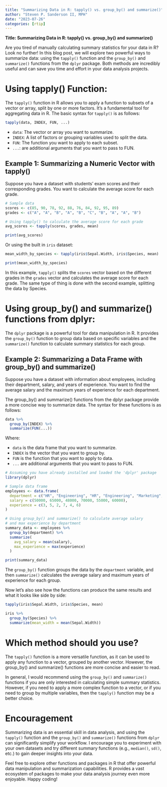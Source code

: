 ```yaml
---
title: "Summarizing Data in R: tapply() vs. group_by() and summarize()"
author: "Steven P. Sanderson II, MPH"
date: "2023-07-26"
categories: [rtip]
---
```


**Title: Summarizing Data in R: tapply() vs. group_by() and summarize()**

Are you tired of manually calculating summary statistics for your data in R? Look no further! In this blog post, we will explore two powerful ways to summarize data: using the `tapply()` function and the `group_by()` and `summarize()` functions from the `dplyr` package. Both methods are incredibly useful and can save you time and effort in your data analysis projects.

# Using tapply() Function:

The `tapply()` function in R allows you to apply a function to subsets of a vector or array, split by one or more factors. It's a fundamental tool for aggregating data in R. The basic syntax for `tapply()` is as follows:

```r
tapply(data, INDEX, FUN, ...)
```

- `data`: The vector or array you want to summarize.
- `INDEX`: A list of factors or grouping variables used to split the data.
- `FUN`: The function you want to apply to each subset.
- `...`: are additional arguments that you want to pass to FUN.

## Example 1: Summarizing a Numeric Vector with tapply()

Suppose you have a dataset with students' exam scores and their corresponding grades. You want to calculate the average score for each grade.

```r
# Sample data
scores <- c(85, 90, 78, 92, 88, 76, 84, 92, 95, 89)
grades <- c("A", "A", "B", "A", "B", "C", "B", "A", "A", "B")

# Using tapply() to calculate the average score for each grade
avg_scores <- tapply(scores, grades, mean)

print(avg_scores)
```

Or using the built in `iris` dataset:

```r
mean_width_by_species <- tapply(iris$Sepal.Width, iris$Species, mean)

print(mean_width_by_species)
```

In this example, `tapply()` splits the `scores` vector based on the different grades in the `grades` vector and calculates the average score for each grade. The same type of thing is done with the second example, splitting the data by Species.

# Using group_by() and summarize() functions from dplyr:

The `dplyr` package is a powerful tool for data manipulation in R. It provides the `group_by()` function to group data based on specific variables and the `summarize()` function to calculate summary statistics for each group.

## Example 2: Summarizing a Data Frame with group_by() and summarize()

Suppose you have a dataset with information about employees, including their department, salary, and years of experience. You want to find the average salary and the maximum years of experience for each department.

The group_by() and summarize() functions from the dplyr package provide a more concise way to summarize data. The syntax for these functions is as follows:

```R
data %>%
  group_by(INDEX) %>%
  summarize(FUN(...))
```

Where:

*    `data` is the data frame that you want to summarize.
*    `INDEX` is the vector that you want to group by.
*    `FUN` is the function that you want to apply to data.
*    `...` are additional arguments that you want to pass to FUN.


```r
# Assuming you have already installed and loaded the 'dplyr' package
library(dplyr)

# Sample data frame
employees <- data.frame(
  department = c("HR", "Engineering", "HR", "Engineering", "Marketing", "Marketing"),
  salary = c(50000, 65000, 48000, 70000, 55000, 60000),
  experience = c(3, 5, 2, 7, 4, 6)
)

# Using group_by() and summarize() to calculate average salary 
# and max experience by department
summary_data <- employees %>%
  group_by(department) %>%
  summarize(
    avg_salary = mean(salary), 
    max_experience = max(experience)
  )

print(summary_data)
```

The `group_by()` function groups the data by the `department` variable, and then `summarize()` calculates the average salary and maximum years of experience for each group.

Now let's also see how the functions can produce the same results and what it looks like side by side:

```r
tapply(iris$Sepal.Width, iris$Species, mean)

iris %>%
  group_by(Species) %>%
  summarize(mean_width = mean(Sepal.Width))
```

# Which method should you use?

The `tapply()` function is a more versatile function, as it can be used to apply any function to a vector, grouped by another vector. However, the group_by() and summarize() functions are more concise and easier to read.

In general, I would recommend using the `group_by()` and `summarize()` functions if you are only interested in calculating simple summary statistics. However, if you need to apply a more complex function to a vector, or if you need to group by multiple variables, then the `tapply()` function may be a better choice.

# Encouragement

Summarizing data is an essential skill in data analysis, and using the `tapply()` function and the `group_by()` and `summarize()` functions from `dplyr` can significantly simplify your workflow. I encourage you to experiment with your own datasets and try different summary functions (e.g., `median()`, `sd()`, etc.) to gain deeper insights into your data.

Feel free to explore other functions and packages in R that offer powerful data manipulation and summarization capabilities. R provides a vast ecosystem of packages to make your data analysis journey even more enjoyable. Happy coding!